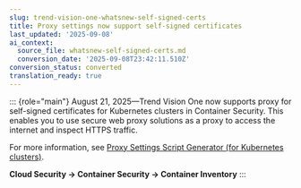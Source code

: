 ```yaml
---
slug: trend-vision-one-whatsnew-self-signed-certs
title: Proxy settings now support self-signed certificates
last_updated: '2025-09-08'
ai_context:
  source_file: whatsnew-self-signed-certs.md
  conversion_date: '2025-09-08T23:42:11.510Z'
conversion_status: converted
translation_ready: true
---
```


::: {role="main"}
August 21, 2025—Trend Vision One now supports proxy for self-signed certificates for Kubernetes clusters in Container Security. This enables you to use secure web proxy solutions as a proxy to access the internet and inspect HTTPS traffic.

For more information, see [Proxy Settings Script Generator (for Kubernetes clusters)](proxy-kubernetes-clusters.mdx).

**Cloud Security → Container Security → Container Inventory**
:::
